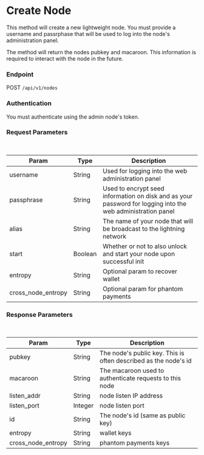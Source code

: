 # Create Node

This method will create a new lightweight node.  You must provide a username and passrphase that will be used to log into the node's administration panel.

The method will return the nodes pubkey and macaroon.  This information is required to interact with the node in the future.

### Endpoint

POST `/api/v1/nodes`

### Authentication

You must authenticate using the admin node's token.


### Request Parameters

<br/>

| Param | Type | Description |
| ----- | ---- | ----------- |
| username | String | Used for logging into the web administration panel |
| passphrase | String | Used to encrypt seed information on disk and as your password for logging into the web administration panel |
| alias | String | The name of your node that will be broadcast to the lightning network |
| start | Boolean | Whether or not to also unlock and start your node upon successful init |
| entropy | String | Optional param to recover wallet |
| cross_node_entropy | String | Optional param for phantom payments |

### Response Parameters

<br />

| Param | Type | Description |
| ----- | ---- | ----------- |
| pubkey | String | The node's public key.  This is often described as the node's id |
| macaroon | String | The macaroon used to authenticate requests to this node |
| listen_addr | String | node listen IP address |
| listen_port | Integer | node listen port |
| id | String | The node's id (same as public key) |
| entropy | String | wallet keys |
| cross_node_entropy | String | phantom payments keys |

